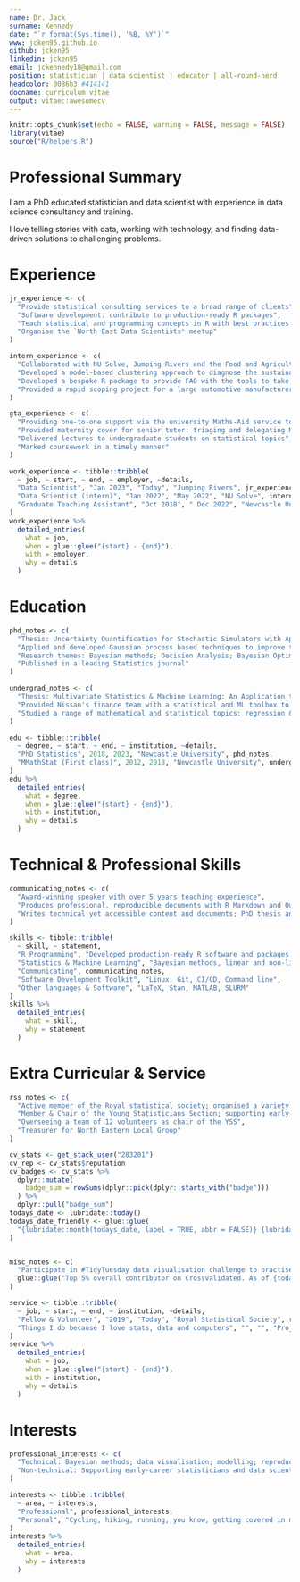 ```yaml
---
name: Dr. Jack
surname: Kennedy
date: "`r format(Sys.time(), '%B, %Y')`"
www: jcken95.github.io
github: jcken95
linkedin: jcken95
email: jckennedy18@gmail.com
position: statistician | data scientist | educator | all-round-nerd
headcolor: 0086b3 #414141
docname: curriculum vitae
output: vitae::awesomecv
---
```


```r
knitr::opts_chunk$set(echo = FALSE, warning = FALSE, message = FALSE)
library(vitae)
source("R/helpers.R")
```

# Professional Summary

I am a PhD educated statistician and data scientist with experience in data science consultancy and training.

I love telling stories with data, working with technology, and finding data-driven solutions to challenging problems.

# Experience

```r

jr_experience <- c(
  "Provide statistical consulting services to a broad range of clients",
  "Software development: contribute to production-ready R packages",
  "Teach statistical and programming concepts in R with best practices front and centre to academia, industry and government",
  "Organise the `North East Data Scientists' meetup"
)

intern_experience <- c(
  "Collaborated with NU Solve, Jumping Rivers and the Food and Agricultural Organisation (UN)",
  "Developed a model-based clustering approach to diagnose the sustainability of fish populations across the world",
  "Developed a bespoke R package to provide FAO with the tools to take the developed methods forward",
  "Provided a rapid scoping project for a large automotive manufacturer"
)

gta_experience <- c(
  "Providing one-to-one support via the university Maths-Aid service to students; queries ranging from `How to calculate a percentage?' to `Which test is most appropriate for my data?' and `How to solve this differential equation?'", # nolint: line length linter
  "Provided maternity cover for senior tutor: triaging and delegating Maths-Aid appointments",
  "Delivered lectures to undergraduate students on statistical topics",
  "Marked coursework in a timely manner"
)

work_experience <- tibble::tribble(
  ~ job, ~ start, ~ end, ~ employer, ~details,
  "Data Scientist", "Jan 2023", "Today", "Jumping Rivers", jr_experience,
  "Data Scientist (intern)", "Jan 2022", "May 2022", "NU Solve", intern_experience,
  "Graduate Teaching Assistant", "Oct 2018", " Dec 2022", "Newcastle University", gta_experience
)
work_experience %>%
  detailed_entries(
    what = job,
    when = glue::glue("{start} - {end}"),
    with = employer,
    why = details
  )
```

# Education

```r

phd_notes <- c(
  "Thesis: Uncertainty Quantification for Stochastic Simulators with Application to Offshore Wind Farms",
  "Applied and developed Gaussian process based techniques to improve the efficiency of stochastic simulation experiments",
  "Research themes: Bayesian methods; Decision Analysis; Bayesian Optimisation; Emulation; Gaussian Processes",
  "Published in a leading Statistics journal"
)

undergrad_notes <- c(
  "Thesis: Multivariate Statistics & Machine Learning: An Application to Product Costing in Nissan",
  "Provided Nissan's finance team with a statistical and ML toolbox to help them understand their data; regression for fast product costing; dimension reduction and clustering for outlier detection", # nolint: line length linter
  "Studied a range of mathematical and statistical topics: regression & statistical modelling; Markov models; time series; queuing theory; extreme value theory; flexible regression; multivariate methods" # nolint: line length linter
)

edu <- tibble::tribble(
  ~ degree, ~ start, ~ end, ~ institution, ~details,
  "PhD Statistics", 2018, 2023, "Newcastle University", phd_notes,
  "MMathStat (First class)", 2012, 2018, "Newcastle University", undergrad_notes,
)
edu %>%
  detailed_entries(
    what = degree,
    when = glue::glue("{start} - {end}"),
    with = institution,
    why = details
  )
```

# Technical & Professional Skills

```r

communicating_notes <- c(
  "Award-winning speaker with over 5 years teaching experience",
  "Produces professional, reproducible documents with R Markdown and Quarto",
  "Writes technical yet accessible content and documents; PhD thesis and blog posts described as accessible"
)

skills <- tibble::tribble(
  ~ skill, ~ statement,
  "R Programming", "Developed production-ready R software and packages as part of a team. Confident with base R and the {tidyverse}",
  "Statistics & Machine Learning", "Bayesian methods, linear and non-linear regression, Bayesian optimisation, clustering, classification, inference, prediction", # nolint: line length linter
  "Communicating", communicating_notes,
  "Software Development Toolkit", "Linux, Git, CI/CD, Command line",
  "Other languages & Software", "LaTeX, Stan, MATLAB, SLURM"
)
skills %>%
  detailed_entries(
    what = skill,
    why = statement
  )
```
## 

# Extra Curricular & Service

```r

rss_notes <- c(
  "Active member of the Royal statistical society; organised a variety of in-person and online events; collaborating with Head of Conferences and Events to organise conference sessions", # nolint: line length linter
  "Member & Chair of the Young Statisticians Section; supporting early-career statisticians and data scientists",
  "Overseeing a team of 12 volunteers as chair of the YSS",
  "Treasurer for North Eastern Local Group"
)

cv_stats <- get_stack_user("283201")
cv_rep <- cv_stats$reputation
cv_badges <- cv_stats %>%
  dplyr::mutate(
    badge_sum = rowSums(dplyr::pick(dplyr::starts_with("badge")))
  ) %>%
  dplyr::pull("badge_sum")
todays_date <- lubridate::today()
todays_date_friendly <- glue::glue(
  "{lubridate::month(todays_date, label = TRUE, abbr = FALSE)} {lubridate::year(todays_date)}"
)


misc_notes <- c(
  "Participate in #TidyTuesday data visualisation challenge to practise visualisation and learn new-to-me R packages; see github profile for portfolio", # nolint: line length linter
  glue::glue("Top 5% overall contributor on Crossvalidated. As of {todays_date_friendly} gained {cv_stats$reputation} reputation and {cv_badges} badges") # nolint: line length linter
)

service <- tibble::tribble(
  ~ job, ~ start, ~ end, ~ institution, ~details,
  "Fellow & Volunteer", "2019", "Today", "Royal Statistical Society", rss_notes,
  "Things I do because I love stats, data and computers", "", "", "Projects & Online Activity", misc_notes,
)
service %>%
  detailed_entries(
    what = job,
    when = glue::glue("{start} - {end}"),
    with = institution,
    why = details
  )

```

# Interests

```r
professional_interests <- c(
  "Technical: Bayesian methods; data visualisation; modelling; reproducibility",
  "Non-technical: Supporting early-career statisticians and data scientists; communicating statistics"
)

interests <- tibble::tribble(
  ~ area, ~ interests,
  "Professional", professional_interests,
  "Personal", "Cycling, hiking, running, you know, getting covered in mud"
)
interests %>%
  detailed_entries(
    what = area,
    why = interests
  )
```
